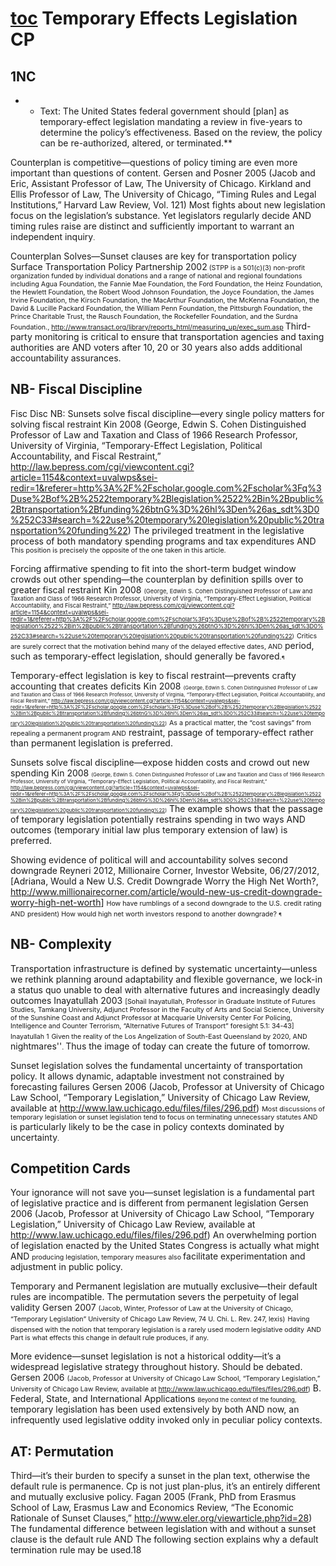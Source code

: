 =[[toc]]  Temporary Effects Legislation CP= 
==1NC== 
**Text: The United States federal government should [plan] as temporary-effect legislation mandating a review in five-years to determine the policy’s effectiveness. Based on the review, the policy can be re-authorized, altered, or terminated.**

Counterplan is competitive—questions of policy timing are even more important than questions of content.
<span class="Heading4Char">Gersen and Posner 2005</span> (Jacob and Eric, Assistant Professor of Law, The University of Chicago. Kirkland and Ellis Professor of Law, The University of Chicago, “Timing Rules and Legal Institutions,” Harvard Law Review, Vol. 121)
<span class="StyleBoldUnderline">Most fights about new legislation focus on the legislation’s substance. Yet legislators regularly decide </span>
<span class="StyleBoldUnderline">AND</span>
<span class="StyleBoldUnderline">timing rules raise are distinct and sufficiently important to warrant an independent inquiry</span><span style="font-size: 8pt;">.</span>

Counterplan Solves—Sunset clauses are key for transportation policy
<span class="StyleStyleBold12pt">Surface Transportation Policy Partnership 2002</span><span style="font-size: 8pt;"> (STPP is a 501(c)(3) non-profit organization funded by individual donations and a range of national and regional foundations including Agua Foundation, the Fannie Mae Foundation, the Ford Foundation, the Heinz Foundation, the Hewlett Foundation, the Robert Wood Johnson Foundation, the Joyce Foundation, the James Irvine Foundation, the Kirsch Foundation, the MacArthur Foundation, the McKenna Foundation, the David & Lucille Packard Foundation, the William Penn Foundation, the Pittsburgh Foundation, the Prince Charitable Trust, the Rausch Foundation, the Rockefeller Foundation, and the Surdna Foundation., http://www.transact.org/library/reports_html/measuring_up/exec_sum.asp </span>
Third-party <span class="StyleBoldUnderline">monitoring is critical to ensure that transportation agencies and taxing authorities are </span>
<span class="StyleBoldUnderline">AND</span>
voters after 10, 20 or 30 years also <span class="StyleBoldUnderline">adds additional accountability assurances.</span>

==NB- Fiscal Discipline== 
Fisc Disc NB: Sunsets solve fiscal discipline—every single policy matters for solving fiscal restraint
<span class="StyleStyleBold12pt">Kin 2008</span> (George, Edwin S. Cohen Distinguished Professor of Law and Taxation and Class of 1966 Research Professor, University of Virginia, “Temporary-Effect Legislation, Political Accountability, and Fiscal Restraint,” http://law.bepress.com/cgi/viewcontent.cgi?article=1154&context=uvalwps&sei-redir=1&referer=http%3A%2F%2Fscholar.google.com%2Fscholar%3Fq%3Duse%2Bof%2B%2522temporary%2Blegislation%2522%2Bin%2Bpublic%2Btransportation%2Bfunding%26btnG%3D%26hl%3Den%26as_sdt%3D0%252C33#search=%22use%20temporary%20legislation%20public%20transportation%20funding%22)
<span class="StyleBoldUnderline">The privileged treatment in the legislative process of both mandatory spending programs and tax expenditures </span>
<span class="StyleBoldUnderline">AND</span>
<span style="font-size: 8pt;">This position is precisely the opposite of the one taken in this article. </span>

Forcing affirmative spending to fit into the short-term budget window crowds out other spending—the counterplan by definition spills over to greater fiscal restraint
<span class="StyleStyleBold12pt">Kin 2008</span> <span style="font-size: 7pt;">(George, Edwin S. Cohen Distinguished Professor of Law and Taxation and Class of 1966 Research Professor, University of Virginia, “Temporary-Effect Legislation, Political Accountability, and Fiscal Restraint,” http://law.bepress.com/cgi/viewcontent.cgi?article=1154&context=uvalwps&sei-redir=1&referer=http%3A%2F%2Fscholar.google.com%2Fscholar%3Fq%3Duse%2Bof%2B%2522temporary%2Blegislation%2522%2Bin%2Bpublic%2Btransportation%2Bfunding%26btnG%3D%26hl%3Den%26as_sdt%3D0%252C33#search=%22use%20temporary%20legislation%20public%20transportation%20funding%22)</span>
<span style="font-size: 8pt;">Critics are surely correct that the motivation behind many of the delayed effective dates, </span>
<span style="font-size: 8pt;">AND</span>
<span class="StyleBoldUnderline">period, such as temporary-effect legislation, should generally be favored</span><span style="font-size: 8pt;">.</span><span style="font-size: 6pt;">¶</span>

Temporary-effect legislation is key to fiscal restraint—prevents crafty accounting that creates deficits
<span class="StyleStyleBold12pt">Kin 2008</span> <span style="font-size: 6pt;">(George, Edwin S. Cohen Distinguished Professor of Law and Taxation and Class of 1966 Research Professor, University of Virginia, “Temporary-Effect Legislation, Political Accountability, and Fiscal Restraint,” http://law.bepress.com/cgi/viewcontent.cgi?article=1154&context=uvalwps&sei-redir=1&referer=http%3A%2F%2Fscholar.google.com%2Fscholar%3Fq%3Duse%2Bof%2B%2522temporary%2Blegislation%2522%2Bin%2Bpublic%2Btransportation%2Bfunding%26btnG%3D%26hl%3Den%26as_sdt%3D0%252C33#search=%22use%20temporary%20legislation%20public%20transportation%20funding%22)</span>
<span style="font-size: 8pt;">As a practical matter, the “cost savings” from repealing a permanent program </span>
<span style="font-size: 8pt;">AND</span>
<span class="StyleBoldUnderline">restraint, passage of temporary-effect rather than permanent legislation is preferred.</span>

Sunsets solve fiscal discipline—expose hidden costs and crowd out new spending
<span class="StyleStyleBold12pt">Kin 2008</span> <span style="font-size: 6pt;">(George, Edwin S. Cohen Distinguished Professor of Law and Taxation and Class of 1966 Research Professor, University of Virginia, “Temporary-Effect Legislation, Political Accountability, and Fiscal Restraint,” http://law.bepress.com/cgi/viewcontent.cgi?article=1154&context=uvalwps&sei-redir=1&referer=http%3A%2F%2Fscholar.google.com%2Fscholar%3Fq%3Duse%2Bof%2B%2522temporary%2Blegislation%2522%2Bin%2Bpublic%2Btransportation%2Bfunding%26btnG%3D%26hl%3Den%26as_sdt%3D0%252C33#search=%22use%20temporary%20legislation%20public%20transportation%20funding%22)</span>
The example shows that <span class="StyleBoldUnderline">the passage of temporary legislation potentially restrains spending in two ways</span>
<span class="StyleBoldUnderline">AND</span>
<span class="StyleBoldUnderline">outcomes (temporary initial law plus temporary extension of law) is preferred</span>.

Showing evidence of political will and accountability solves second downgrade
<span class="StyleStyleBold12pt">Reyneri 2012</span>, Millionaire Corner, Investor Website, 06/27/2012, [Adriana, Would a New U.S. Credit Downgrade Worry the High Net Worth?, http://www.millionairecorner.com/article/would-new-us-credit-downgrade-worry-high-net-worth]
<span style="font-size: 8pt;">How have rumblings of a second downgrade to the U.S. credit rating </span>
<span style="font-size: 8pt;">AND</span>
<span style="font-size: 8pt;">president) How would high net worth investors respond to another downgrade? </span><span style="font-size: 6pt;">¶</span>

==NB- Complexity== 
Transportation infrastructure is defined by systematic uncertainty—unless we rethink planning around adaptability and flexible governance, we lock-in a status quo unable to deal with alternative futures and increasingly deadly outcomes 
<span class="StyleStyleBold12pt">Inayatullah 2003</span> <span style="font-size: 8pt;">[Sohail Inayatullah, Professor in Graduate Institute of Futures Studies, Tamkang University, Adjunct Professor in the Faculty of Arts and Social Science, University of the Sunshine Coast and Adjunct Professor at Macquarie University Center For Policing, Intelligence and Counter Terrorism, “Alternative Futures of Transport” foresight 5.1: 34-43] Inayatullah 1</span>
<span style="font-size: 8pt;">Given the reality of the Los Angelization of South-East Queensland by 2020, </span>
<span style="font-size: 8pt;">AND</span>
<span class="StyleBoldUnderline">nightmares''</span><span style="font-size: 8pt;">. </span><span class="StyleBoldUnderline">Thus the image of today can create the future of tomorrow.</span>

Sunset legislation solves the fundamental uncertainty of transportation policy. It allows dynamic, adaptable investment not constrained by forecasting failures
<span class="StyleStyleBold12pt">Gersen 2006</span> (Jacob, Professor at University of Chicago Law School, “Temporary Legislation,” University of Chicago Law Review, available at http://www.law.uchicago.edu/files/files/296.pdf)
<span style="font-size: 8pt;">Most discussions of temporary legislation or sunset legislation tend to focus on terminating unnecessary statutes </span>
<span style="font-size: 8pt;">AND</span>
<span class="StyleBoldUnderline">is particularly likely to be the case in policy contexts dominated by uncertainty</span><span style="font-size: 8pt;">.</span>

==Competition Cards== 
Your ignorance will not save you—sunset legislation is a fundamental part of legislative practice and is different from permanent legislation
<span class="StyleStyleBold12pt">Gersen 2006</span> (Jacob, Professor at University of Chicago Law School, “Temporary Legislation,” University of Chicago Law Review, available at http://www.law.uchicago.edu/files/files/296.pdf)
<span class="StyleBoldUnderline">An overwhelming portion of legislation enacted by the United States Congress is actually what might </span>
<span class="StyleBoldUnderline">AND</span>
<span style="font-size: 8pt;">producing legislation, temporary measures also </span><span class="StyleBoldUnderline">facilitate experimentation and adjustment in public policy.</span>

Temporary and Permanent legislation are mutually exclusive—their default rules are incompatible. The permutation severs the perpetuity of legal validity
<span class="StyleStyleBold12pt">Gersen 2007</span> <span style="font-size: 8pt;">(Jacob, Winter, Professor of Law at the University of Chicago, “Temporary Legislation” University of Chicago Law Review, 74 U. Chi. L. Rev. 247, lexis)</span>
<span style="font-size: 8pt;">Having dispensed with the notion that temporary legislation is a rarely used modern legislative oddity</span>
<span style="font-size: 8pt;">AND</span>
<span style="font-size: 8pt;">Part is what effects this change in default rule produces, if any.</span>

More evidence—sunset legislation is not a historical oddity—it’s a widespread legislative strategy throughout history. Should be debated.
<span class="StyleStyleBold12pt">Gersen 2006</span> <span style="font-size: 8pt;">(Jacob, Professor at University of Chicago Law School, “Temporary Legislation,” University of Chicago Law Review, available at http://www.law.uchicago.edu/files/files/296.pdf)</span>
B. Federal, State, and International Applications
<span style="font-size: 7pt;">Beyond the context of the founding, </span><span class="StyleBoldUnderline">temporary legislation has been used extensively by both </span>
<span class="StyleBoldUnderline">AND</span>
<span class="StyleBoldUnderline">now, an infrequently used legislative oddity invoked only in peculiar policy contexts.</span>

==<span class="StyleBoldUnderline">AT: Permutation</span>== 
Third—it’s their burden to specify a sunset in the plan text, otherwise the default rule is permanence. Cp is not just plan-plus, it’s an entirely different and mutually exclusive policy.
<span class="StyleStyleBold12pt">Fagan 2005</span> (Frank, PhD from Erasmus School of Law, Erasmus Law and Economics Review, “The Economic Rationale of Sunset Clauses,” http://www.eler.org/viewarticle.php?id=28)
<span class="StyleBoldUnderline">The fundamental difference between legislation with and without a sunset clause is the default rule </span>
<span class="StyleBoldUnderline">AND</span>
The following section explains why a default termination rule may be used.18


<span class="StyleBoldUnderline"> </span>